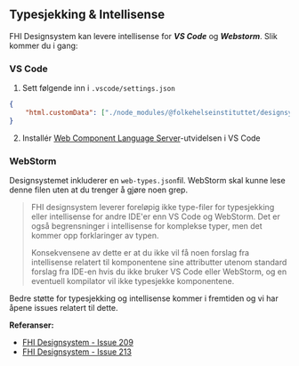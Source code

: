 
<Meta title="Ofte stilte spørsmål/Typesjekking & Intellisense" />

## Typesjekking & Intellisense

FHI Designsystem kan levere intellisense for ***VS Code*** og ***Webstorm***. Slik kommer du i gang:

### VS Code

1. Sett følgende inn i `.vscode/settings.json`
```json 
{
    "html.customData": ["./node_modules/@folkehelseinstituttet/designsystem/custom-elements.json"],
}
```

2. Installér [Web Component Language Server](https://wc-toolkit.com/integrations/web-components-language-server/)-utvidelsen i VS Code

### WebStorm

Designsystemet inkluderer en ```web-types.json```fil. WebStorm skal kunne lese denne filen uten at du trenger å gjøre noen grep.

> FHI designsystem leverer foreløpig ikke type-filer for typesjekking eller intellisense for andre IDE'er enn VS Code og WebStorm. Det er også begrensninger i intellisense for komplekse typer, men det kommer opp forklaringer av typen.
> 
> Konsekvensene av dette er at du ikke vil få noen forslag fra intellisense relatert til komponentene sine attributter utenom standard forslag fra IDE-en hvis du ikke bruker VS Code eller WebStorm, og en eventuell kompilator vil ikke typesjekke komponentene.

Bedre støtte for typesjekking og intellisense kommer i fremtiden og vi har åpene issues relatert til dette.

**Referanser:**
- [FHI Designsystem - Issue 209](https://github.com/FHIDev/Fhi.Designsystem/issues/209)
- [FHI Designsystem - Issue 213](https://github.com/FHIDev/Fhi.Designsystem/issues/213)